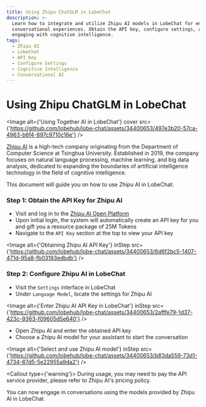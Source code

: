 ```yaml
---
title: Using Zhipu ChatGLM in LobeChat
description: >-
  Learn how to integrate and utilize Zhipu AI models in LobeChat for enhanced
  conversational experiences. Obtain the API key, configure settings, and start
  engaging with cognitive intelligence.
tags:
  - Zhipu AI
  - LobeChat
  - API Key
  - Configure Settings
  - Cognitive Intelligence
  - Conversational AI
---
```


# Using Zhipu ChatGLM in LobeChat

<Image
  alt={'Using Together AI in LobeChat'}
  cover
  src={'https://github.com/lobehub/lobe-chat/assets/34400653/497e3b20-57ca-4963-b6f4-897c9710c16e'}
/>

[Zhipu AI](https://www.zhipuai.cn/) is a high-tech company originating from the Department of Computer Science at Tsinghua University. Established in 2019, the company focuses on natural language processing, machine learning, and big data analysis, dedicated to expanding the boundaries of artificial intelligence technology in the field of cognitive intelligence.

This document will guide you on how to use Zhipu AI in LobeChat:

<Steps>

### Step 1: Obtain the API Key for Zhipu AI

- Visit and log in to the [Zhipu AI Open Platform](https://open.bigmodel.cn/)
- Upon initial login, the system will automatically create an API key for you and gift you a resource package of 25M Tokens
- Navigate to the `API Key` section at the top to view your API key

<Image
  alt={'Obtaining Zhipu AI API Key'}
  inStep
  src={'https://github.com/lobehub/lobe-chat/assets/34400653/6d6f2bc5-1407-471d-95a8-fb03193edbdb'}
/>

### Step 2: Configure Zhipu AI in LobeChat

- Visit the `Settings` interface in LobeChat
- Under `Language Model`, locate the settings for Zhipu AI

<Image
  alt={'Enter Zhipu AI API Key in LobeChat'}
  inStep
  src={'https://github.com/lobehub/lobe-chat/assets/34400653/2afffe79-1d37-423c-9363-f09605d5e640'}
/>

- Open Zhipu AI and enter the obtained API key
- Choose a Zhipu AI model for your assistant to start the conversation

<Image
  alt={'Select and use Zhipu AI model'}
  inStep
  src={'https://github.com/lobehub/lobe-chat/assets/34400653/b83da559-73d1-4734-87d5-5e22955a9da2'}
/>

<Callout type={'warning'}>
  During usage, you may need to pay the API service provider, please refer to Zhipu AI's pricing
  policy.
</Callout>

</Steps>

You can now engage in conversations using the models provided by Zhipu AI in LobeChat.
